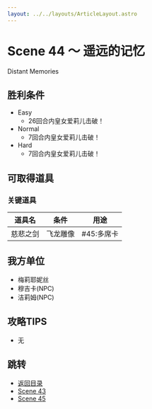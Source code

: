 ```yaml
---
layout: ../../layouts/ArticleLayout.astro
---
```

# Scene 44 ～ 遥远的记忆  

Distant Memories

## 胜利条件 

- Easy
  - 26回合内皇女爱莉儿击破！
- Normal
  - 7回合内皇女爱莉儿击破！
- Hard
  - 7回合内皇女爱莉儿击破！

## 可取得道具 

### 关键道具

|道具名|条件|用途|
|---|---|---|
|慈悲之剑|飞龙雕像|#45:多席卡|

## 我方单位 

- 梅莉耶妮丝
- 穆吉卡(NPC)
- 洁莉姆(NPC)

## 攻略TIPS 

- 无

## 跳转

- [返回目录](../maria)
- [Scene 43](./1-43)
- [Scene 45](./1-45)
